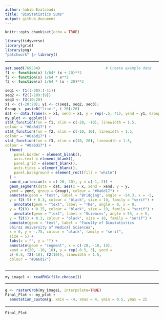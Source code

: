 ```yaml
---
author: habib Ezatabadi
title: "BioStatistics Sums"
output: github_document
---
```


```r
knitr::opts_chunk$set(echo = TRUE)
```


```r
library(tidyverse)
library(grid)
library(png)
"patchwork" |> library()
```
***

```r
set.seed(769534)                              # Create example data
f1 <- function(x) 1/64* (x + 20)**2 
f2 <- function(x) 1/64 * x**2 
f3 <- function(x) 1/64 * (x - 20)**2 

seq1 <- f1((-20):(-11))
seq2 <- f2((-10):(9))
seq3 <- f3(10:20)
x1 <- c(-20:20); y1 <- c(seq1, seq2, seq3); 
Group <- paste0("line:", (-20):20)
dat <- data.frame(x = x1, xend = x1, y = rep(-.5, 41), yend = y1, Group = Group)
my_plot <- ggplot() + 
stat_function(fun = f1, xlim = c(-20, -10), linewidth = 1.5, 
colour = "#0a6d17") +
stat_function(fun = f2, xlim = c(-10, 10), linewidth = 1.5, 
colour = "#0a6d17") + 
stat_function(fun = f3, xlim = c(10, 20), linewidth = 1.5, 
colour = "#0a6d17") + 
  theme(
    panel.border = element_blank(),
    axis.text = element_blank(),
    panel.grid = element_blank(),
    axis.ticks = element_blank(), 
    panel.background = element_rect(fill = "white")
  ) + 
  coord_cartesian(x = c(-20, 20), y = c(-1, 2)) +
  geom_segment(data = dat, aes(x = x, xend = xend, y = y, 
  yend = yend, group = Group), colour = "#0a6d17") +
  annotate(geom = "text", label = "Bridging", angle = -54.3, x = -5, 
  y = f2(-5) + 0.3, colour = "black", size = 10, family = "serif") + 
    annotate(geom = "text", label = "The", angle = 0, x = 0, 
  y = f2(0) + 0.15, colour = "black", size = 10, family = "serif") +
    annotate(geom = "text", label = "Sciences", angle = 55, x = 5, 
  y = f2(5) + 0.3, colour = "black", size = 10, family = "serif") + 
  annotate(geom = "text", label = "Faculty of Biostatistics 
  Shiraz University of Medical Sciences", 
  x = 0, y = -.75, colour = "black", family = "serif", 
  size = 5) + 
  labs(x = "", y = "") + 
  annotate(geom = "segment", x = c(-20, -10, 10), 
  xend = c(20, -10, 10), y = rep(-0.5, 3), yend = 
  c(-0.5, f2(-10), f2(10)), linewidth = 1.5, 
  colour = "#0a6d17")



```

***


```r
my_image1 <- readPNG(file.choose())
```
***

```r
g <- rasterGrob(my_image1, interpolate=TRUE)
Final_Plot <- my_plot +
  annotation_custom(g, xmin = -4, xmax = 4, ymin = 0.5, ymax = 2) 
```

***

```r
Final_Plot
```